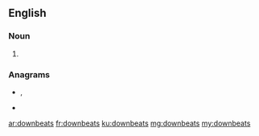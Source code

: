 ==English==

===Noun===
{{head|en|noun plural form}}

# {{plural of|downbeat|lang=en}}

===Anagrams===
* {{l|en|beatdowns}}, {{l|en|beat downs}}
* {{l|en|beats down}}

[[ar:downbeats]]
[[fr:downbeats]]
[[ku:downbeats]]
[[mg:downbeats]]
[[my:downbeats]]